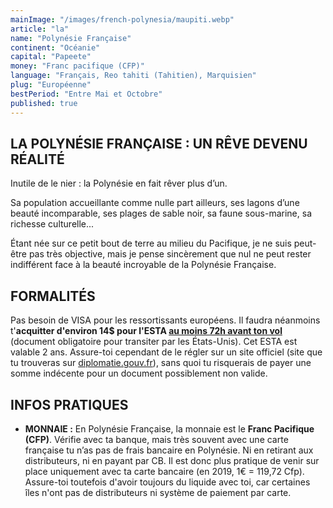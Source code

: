 ```yaml
---
mainImage: "/images/french-polynesia/maupiti.webp"
article: "la"
name: "Polynésie Française"
continent: "Océanie"
capital: "Papeete"
money: "Franc pacifique (CFP)"
language: "Français, Reo tahiti (Tahitien), Marquisien"
plug: "Européenne"
bestPeriod: "Entre Mai et Octobre"
published: true
---
```


## LA POLYNÉSIE FRANÇAISE : UN RÊVE DEVENU RÉALITÉ

Inutile de le nier : la Polynésie en fait rêver plus d’un.   

Sa population accueillante comme nulle part ailleurs, ses lagons d’une beauté incomparable, ses plages de sable noir, sa faune sous-marine, sa richesse culturelle...  

Étant née sur ce petit bout de terre au milieu du Pacifique, je ne suis peut-être pas très objective, mais je pense sincèrement que nul ne peut rester indifférent face à la beauté incroyable de la Polynésie Française. 


## FORMALITÉS

Pas besoin de VISA pour les ressortissants européens. Il faudra néanmoins t'**acquitter d'environ 14$ pour l'ESTA <u> au moins 72h avant ton vol</u>** (document obligatoire pour transiter par les États-Unis). Cet ESTA est valable 2 ans. Assure-toi cependant de le régler sur un site officiel (site que tu trouveras sur [diplomatie.gouv.fr](https://www.diplomatie.gouv.fr/fr/conseils-aux-voyageurs/conseils-par-pays-destination/)), sans quoi tu risquerais de payer une somme indécente pour un document possiblement non valide.

## INFOS PRATIQUES

- **MONNAIE :** En Polynésie Française, la monnaie est le **Franc Pacifique (CFP)**. Vérifie avec ta banque, mais très souvent avec une carte française tu n’as pas de frais bancaire en Polynésie. Ni en retirant aux distributeurs, ni en payant par CB. Il est donc plus pratique de venir sur place uniquement avec ta carte bancaire (en 2019, 1€ = 119,72 Cfp). Assure-toi toutefois d'avoir toujours du liquide avec toi, car certaines îles n'ont pas de distributeurs ni système de paiement par carte.
